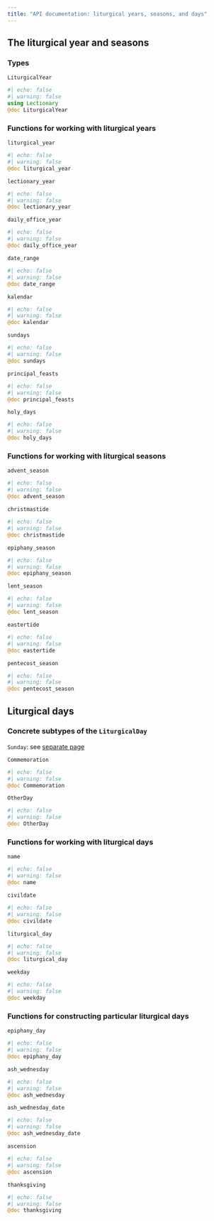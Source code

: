 ```yaml
---
title: "API documentation: liturgical years, seasons, and days"
---
```



## The liturgical year and seasons

### Types

`LiturgicalYear` 

:::{.callout-note appearance="minimal"}
```julia
#| echo: false
#| warning: false
using Lectionary
@doc LiturgicalYear
```
:::




### Functions for working with liturgical years


`liturgical_year`

:::{.callout-note appearance="minimal"}
```julia
#| echo: false
#| warning: false
@doc liturgical_year
```
:::


`lectionary_year`

:::{.callout-note appearance="minimal"}
```julia
#| echo: false
#| warning: false
@doc lectionary_year
```
:::



`daily_office_year`

:::{.callout-note appearance="minimal"}
```julia
#| echo: false
#| warning: false
@doc daily_office_year
```
:::


`date_range`

:::{.callout-note appearance="minimal"}
```julia
#| echo: false
#| warning: false
@doc date_range
```
:::

`kalendar`

:::{.callout-note appearance="minimal"}
```julia
#| echo: false
#| warning: false
@doc kalendar
```
:::

`sundays`

:::{.callout-note appearance="minimal"}
```julia
#| echo: false
#| warning: false
@doc sundays
```
:::


`principal_feasts`

:::{.callout-note appearance="minimal"}
```julia
#| echo: false
#| warning: false
@doc principal_feasts
```
:::

`holy_days`

:::{.callout-note appearance="minimal"}
```julia
#| echo: false
#| warning: false
@doc holy_days
```
:::

### Functions for working with liturgical seasons


`advent_season`

:::{.callout-note appearance="minimal"}
```julia
#| echo: false
#| warning: false
@doc advent_season
```
:::

`christmastide`

:::{.callout-note appearance="minimal"}
```julia
#| echo: false
#| warning: false
@doc christmastide
```
:::

`epiphany_season`

:::{.callout-note appearance="minimal"}
```julia
#| echo: false
#| warning: false
@doc epiphany_season
```
:::

`lent_season`

:::{.callout-note appearance="minimal"}
```julia
#| echo: false
#| warning: false
@doc lent_season
```
:::


`eastertide`

:::{.callout-note appearance="minimal"}
```julia
#| echo: false
#| warning: false
@doc eastertide
```
:::




`pentecost_season`

:::{.callout-note appearance="minimal"}
```julia
#| echo: false
#| warning: false
@doc pentecost_season
```
:::

## Liturgical days

### Concrete subtypes of the `LiturgicalDay`

`Sunday`: see [separate page](./sundays.qmd)

`Commemoration`

:::{.callout-note appearance="minimal"}
```julia
#| echo: false
#| warning: false
@doc Commemoration
```
:::

`OtherDay`

:::{.callout-note appearance="minimal"}
```julia
#| echo: false
#| warning: false
@doc OtherDay
```
:::


### Functions for working with liturgical days


`name`

:::{.callout-note appearance="minimal"}
```julia
#| echo: false
#| warning: false
@doc name
```
:::



`civildate`

:::{.callout-note appearance="minimal"}
```julia
#| echo: false
#| warning: false
@doc civildate
```
:::

`liturgical_day`

:::{.callout-note appearance="minimal"}
```julia
#| echo: false
#| warning: false
@doc liturgical_day
```
:::

`weekday`


:::{.callout-note appearance="minimal"}
```julia
#| echo: false
#| warning: false
@doc weekday
```
:::





### Functions for constructing particular liturgical days








`epiphany_day`


:::{.callout-note appearance="minimal"}
```julia
#| echo: false
#| warning: false
@doc epiphany_day
```
:::

`ash_wednesday`

:::{.callout-note appearance="minimal"}
```julia
#| echo: false
#| warning: false
@doc ash_wednesday
```
:::


`ash_wednesday_date`

:::{.callout-note appearance="minimal"}
```julia
#| echo: false
#| warning: false
@doc ash_wednesday_date
```
:::

`ascension`


:::{.callout-note appearance="minimal"}
```julia
#| echo: false
#| warning: false
@doc ascension
```
:::

`thanksgiving`

:::{.callout-note appearance="minimal"}
```julia
#| echo: false
#| warning: false
@doc thanksgiving
```
:::


